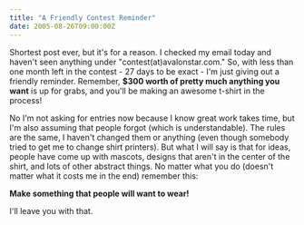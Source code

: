 ```yaml
---
title: "A Friendly Contest Reminder"
date: 2005-08-26T09:00:00Z
---
```


Shortest post ever, but it's for a reason. I checked my email today and haven't seen anything under "contest(at)avalonstar.com." So, with less than one month left in the contest - 27 days to be exact - I'm just giving out a friendly reminder. Remember, **$300 worth of pretty much anything you want** is up for grabs, and you'll be making an awesome t-shirt in the process!

No I'm not asking for entries now because I know great work takes time, but I'm also assuming that people forgot (which is understandable). The rules are the same, I haven't changed them or anything (even though somebody tried to get me to change shirt printers). But what I will say is that for ideas, people have come up with mascots, designs that aren't in the center of the shirt, and lots of other abstract things. No matter what you do (doesn't matter what it costs me in the end) remember this:

**Make something that people will want to wear!**

I'll leave you with that.
